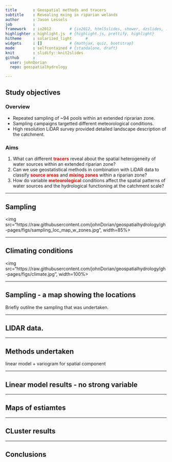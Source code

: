 ```yaml
---
title       : Geospatial methods and tracers
subtitle    : Revealing mxing in riparian welands
author      : Jason Lessels
job         : 
framework   : io2012        # {io2012, html5slides, shower, dzslides, ...}
highlighter : highlight.js  # {highlight.js, prettify, highlight}
hitheme     : solarized_light      # 
widgets     : []            # {mathjax, quiz, bootstrap}
mode        : selfcontained # {standalone, draft}
knit        : slidify::knit2slides
github      :
  user: johnDorian
  repo: geospatialhydrology

---
```

<!-- Limit image width and height -->
<style type='text/css'>

strong {
  font-weight: bold;
  color: red;
}
em {
  font-style: italic
}
</style>

<!-- Center image on slide -->
<script src="http://ajax.aspnetcdn.com/ajax/jQuery/jquery-1.7.min.js"></script>
<script type='text/javascript'>
$(function() {
    $("p:has(img)").addClass('centered');
});
</script>


## Study objectives

### Overview
* Repeated sampling of ~94 pools within an extended riprarian zone. 
* Sampling campaigns targetted different meteorological conditions.
* High resolution LiDAR survey provided detailed landscape description of the catchment.


### Aims
1.  What can different **tracers** reveal about the spatial heterogeneity of water sources within an extended riparian zone?
2. Can we use geostatistical methods in combination with LiDAR data to classify **source areas** and **mixing zones** within a riparian zone?
3.	How do variable **meteorological** conditions affect the spatial patterns of water sources and the hydrological functioning at the catchment scale? 




---

## Sampling

<img src="https://raw.githubusercontent.com/johnDorian/geospatialhydrology/gh-pages/figs/sampling_loc_map_w_zones.jpg", width=85%>


---

## Climating conditions




<img src="https://raw.githubusercontent.com/johnDorian/geospatialhydrology/gh-pages/figs/climate.jpg", width=100%>




---

## Sampling - a map showing the locations

Briefly outilne the sampling that was undertaken.

---

## LIDAR data. 

---

## Methods undertaken
linear model + variogram for spatial component

---

## Linear model results - no strong variable

---

## Maps of estiamtes

---

## CLuster results

---

## Conclusions




